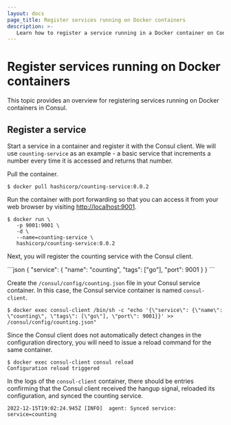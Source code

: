 ```yaml
---
layout: docs
page_title: Register services running on Docker containers
description: >-
   Learn how to register a service running in a Docker container on Consul.
---
```


# Register services running on Docker containers

This topic provides an overview for registering services running on Docker containers in Consul.

## Register a service

Start a service in a container and register it with the Consul client. We will use `counting-service` as an example - a basic service that increments a number every time it is accessed and returns that number.

Pull the container.

```shell-session
$ docker pull hashicorp/counting-service:0.0.2
```

Run the container with port forwarding so that you can access it from your web browser
by visiting [http://localhost:9001](http://localhost:9001).

```shell-session
$ docker run \
   -p 9001:9001 \
   -d \
   --name=counting-service \
   hashicorp/counting-service:0.0.2
```

Next, you will register the counting service with the Consul client.

<CodeBlockConfig filename="/consul/config/counting.json">
```json 
{
   "service": {
      "name": "counting",
      "tags": ["go"],
      "port": 9001
   }
}
```
</CodeBlockConfig>

Create the `/consul/config/counting.json` file in your Consul service container. In this case, the Consul service container is named `consul-client`.

```shell-session
$ docker exec consul-client /bin/sh -c "echo '{\"service\": {\"name\": \"counting\", \"tags\": [\"go\"], \"port\": 9001}}' >> /consul/config/counting.json"
```

Since the Consul client does not automatically detect changes in the configuration directory, you will need to issue a reload command for the same container.

```shell-session
$ docker exec consul-client consul reload
Configuration reload triggered
```

In the logs of the `consul-client` container, there should be entries confirming that the Consul client received the hangup signal, reloaded its configuration, and synced the counting service.

```log hideClipboard
2022-12-15T19:02:24.945Z [INFO]  agent: Synced service: service=counting
```